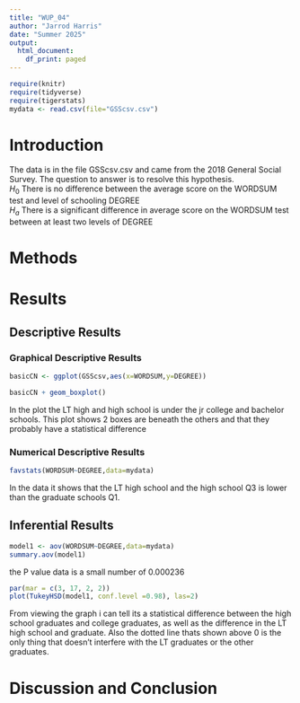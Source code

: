 ```yaml
---
title: "WUP_04"
author: "Jarrod Harris"
date: "Summer 2025"
output:
  html_document:
    df_print: paged
---
```


```r
require(knitr)
require(tidyverse)
require(tigerstats)
mydata <- read.csv(file="GSScsv.csv")
```
# Introduction

<!--In this section you explain what you are trying to show.  Where did the data come from?  What is the research or other question you are trying to answer?!-->

The data is in the file GSScsv.csv and came from the 2018 General Social Survey.  The question to answer is to resolve this hypothesis.  
$H_0$ There is no difference between the average score on the WORDSUM test and level of schooling DEGREE  
$H_a$ There is a significant difference in average score on the WORDSUM test between at least two levels of DEGREE  

# Methods

<!--Mention that you intend to use chatGPT to the greatest extent possible. Give credit to chatGPT when you use it to create code in your report. Decide on your methods:  use "variable analysis" or other appropriate descriptors.  Make sure to choose at least one graphical method and at least one numerical method.!-->



# Results

<!--Divide this section into two sub-sections:  One for your descriptive  results and one for your inferential results.!-->

## Descriptive Results

### Graphical Descriptive Results

<!--Graphical results here.  Make sure to show your code.  Provide appropriate labels for axes, giving units if possible, and provide a good title for the graph, too.  Use the graphical results to describe the patterns if any that exist in the data as focused toward the research question!-->

```r
basicCN <- ggplot(GSScsv,aes(x=WORDSUM,y=DEGREE))

basicCN + geom_boxplot()
```


In the plot the LT high and high school is under the jr college and bachelor schools. This plot shows 2 boxes are beneath the others and that they probably have a statistical difference 

### Numerical Descriptive Results

<!--Numerical results go here. Use the numerical results to describe the patterns if any that exist in the data as focused toward the research question!-->

```r
favstats(WORDSUM~DEGREE,data=mydata)
```

In the data it shows that the LT high school and the high school Q3 is lower than the graduate schools Q1. 

## Inferential Results

<!--State hypothesis clearly.  Make sure your discussion of the inferential test covers all the aspects that the test output produces, such as test statistic, p-value etc.  Make a decision about the null hypothesis, explain the assumptions on which the selected test/procedure was based, and why the chosen procedure satisfys the assumptions and is appropriate to answer the research question!-->

```r
model1 <- aov(WORDSUM~DEGREE,data=mydata)
summary.aov(model1)
```

the P value data is a small number of 0.000236

```r
par(mar = c(3, 17, 2, 2))
plot(TukeyHSD(model1, conf.level =0.98), las=2)
```

From viewing the graph i can tell its a statistical difference between the high school graduates and college graduates, as well as the difference in the LT high school and graduate. Also the dotted line thats shown above 0 is the only thing that doesn't interfere with the LT graduates or the other graduates. 




# Discussion and Conclusion

<!--Discussion and conclusion here.  If you found a relationship be sure to consider whether the relationship occurs because one of the variavbles causes the other, or whether they perhasps are related for some other reason.  Watch the chapter 6 videos from the GeorgeTown videos collection.!-->
